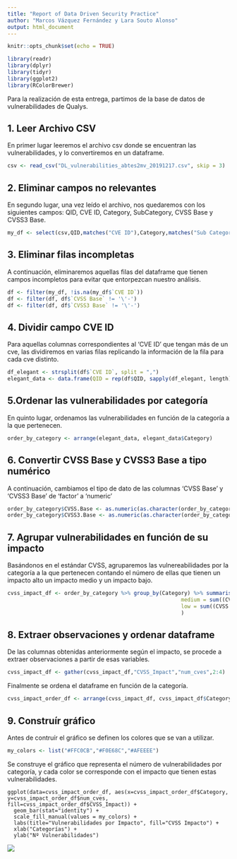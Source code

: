 ```yaml
---
title: "Report of Data Driven Security Practice"
author: "Marcos Vázquez Fernández y Lara Souto Alonso"
output: html_document
---
```


```r
knitr::opts_chunk$set(echo = TRUE)

library(readr)
library(dplyr)
library(tidyr)
library(ggplot2)
library(RColorBrewer)
```

Para la realización de esta entrega, partimos de la base de datos de vulnerabilidades de Qualys.

## 1. Leer Archivo CSV
En primer lugar leeremos el archivo csv donde se encuentran las vulnerabilidades, y lo convertiremos en un dataframe.

```r
csv <- read_csv("DL_vulnerabilities_abtes2mv_20191217.csv", skip = 3)

```

## 2. Eliminar campos no relevantes
En segundo lugar, una vez leído el archivo, nos quedaremos con los siguientes campos: QID, CVE ID, Category, SubCategory, CVSS Base y CVSS3 Base.

```r
my_df <- select(csv,QID,matches("CVE ID"),Category,matches("Sub Category"),matches("CVSS Base"),matches("CVSS3 Base"))
```

## 3. Eliminar filas incompletas
A continuación, eliminaremos aquellas filas del dataframe que tienen campos incompletos para evitar que entorpezcan nuestro análisis.

```r
df <- filter(my_df, !is.na(my_df$`CVE ID`))
df <- filter(df, df$`CVSS Base` != '\'-')
df <- filter(df, df$`CVSS3 Base` != '\'-')
```

## 4. Dividir campo CVE ID
Para aquellas columnas correspondientes al 'CVE ID' que tengan más de un cve, las dividiremos en varias filas replicando la información de la fila para cada cve distinto.

```r
df_elegant <- strsplit(df$`CVE ID`, split = ",")
elegant_data <- data.frame(QID = rep(df$QID, sapply(df_elegant, length)), `CVE ID`  = unlist(df_elegant), Category = rep(df$Category, sapply(df_elegant, length)), `Sub Category` = rep(df$`Sub Category`, sapply(df_elegant, length)), `CVSS Base`  = rep(df$`CVSS Base`, sapply(df_elegant, length)), `CVSS3 Base`  = rep(df$`CVSS3 Base`, sapply(df_elegant, length)))
```

## 5.Ordenar las vulnerabilidades por categoría
En quinto lugar, ordenamos las vulnerabilidades en función de la categoría a la que pertenecen.

```r
order_by_category <- arrange(elegant_data, elegant_data$Category)

```

## 6. Convertir CVSS Base y CVSS3 Base a tipo numérico
A continuación, cambiamos el tipo de dato de las columnas 'CVSS Base' y 'CVSS3 Base' de 'factor' a 'numeric'

```r
order_by_category$CVSS.Base <- as.numeric(as.character(order_by_category$CVSS.Base))
order_by_category$CVSS3.Base <- as.numeric(as.character(order_by_category$CVSS3.Base))

```

## 7. Agrupar vulnerabilidades en función de su impacto
Basándonos en el estándar CVSS, agruparemos las vulnereabilidades por la categoría a la que pertenecen contando el número de ellas que tienen un impacto alto un impacto medio y un impacto bajo.

```r
cvss_impact_df <- order_by_category %>% group_by(Category) %>% summarise(high = sum(CVSS.Base >= 7.0),
                                                       medium = sum((CVSS.Base > 3.9) & (CVSS.Base < 7.0)),
                                                       low = sum((CVSS.Base <= 3.9))
                                                       )
```

## 8. Extraer observaciones y ordenar dataframe
De las columnas obtenidas anteriormente según el impacto, se procede a extraer observaciones a partir de esas variables. 

```r
cvss_impact_df <- gather(cvss_impact_df,"CVSS_Impact","num_cves",2:4)

```
Finalmente se ordena el dataframe en función de la categoría.

```r
cvss_impact_order_df <- arrange(cvss_impact_df, cvss_impact_df$Category)

```

## 9. Construír gráfico
Antes de contruír el gráfico se definen los colores que se van a utilizar.

```r
my_colors <- list("#FFC0CB","#F0E68C","#AFEEEE")

```
Se construye el gráfico que representa el número de vulnerabilidades por categoría, y cada color se corresponde con el impacto que tienen estas vulnerabilidades.

```
ggplot(data=cvss_impact_order_df, aes(x=cvss_impact_order_df$Category, y=cvss_impact_order_df$num_cves, fill=cvss_impact_order_df$CVSS_Impact)) + 
  geom_bar(stat="identity") +
  scale_fill_manual(values = my_colors) +
  labs(title="Vulnerabilidades por Impacto", fill="CVSS Impacto") + 
  xlab("Categorías") + 
  ylab("Nº Vulnerabilidades")

```







![](cvss_impact_plot.png)